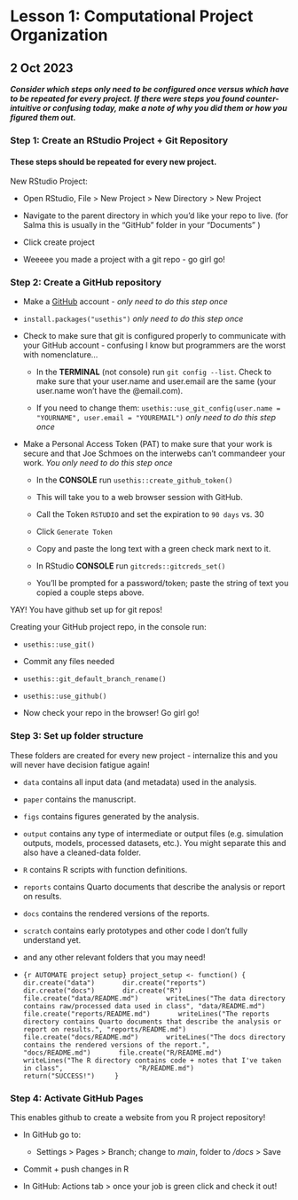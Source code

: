 # Lesson 1: Computational Project Organization

## 2 Oct 2023

***Consider which steps only need to be configured once versus which have to be repeated for every project. If there were steps you found counter-intuitive or confusing today, make a note of why you did them or how you figured them out.***

### Step 1: Create an RStudio Project + Git Repository

#### These steps should be repeated for every new project.

New RStudio Project:

-   Open RStudio, File \> New Project \> New Directory \> New Project

-   Navigate to the parent directory in which you'd like your repo to live. (for Salma this is usually in the "GitHub" folder in your "Documents" )

-   Click create project

-   Weeeee you made a project with a git repo - go girl go!

### Step 2: Create a GitHub repository

-   Make a [GitHub](http://github.com/) account - *only need to do this step once*

-   `install.packages("usethis")` *only need to do this step once*

-   Check to make sure that git is configured properly to communicate with your GitHub account - confusing I know but programmers are the worst with nomenclature...

    -   In the **TERMINAL** (not console) run `git config --list`. Check to make sure that your user.name and user.email are the same (your user.name won't have the @email.com).

    -   If you need to change them: `usethis::use_git_config(user.name = "YOURNAME", user.email = "YOUREMAIL")` *only need to do this step once*

-   Make a Personal Access Token (PAT) to make sure that your work is secure and that Joe Schmoes on the interwebs can't commandeer your work. *You* *only need to do this step once*

    -   In the **CONSOLE** run `usethis::create_github_token()`

    -   This will take you to a web browser session with GitHub.

    -   Call the Token `RSTUDIO` and set the expiration to `90 days` vs. 30

    -   Click `Generate Token`

    -   Copy and paste the long text with a green check mark next to it.

    -   In RStudio **CONSOLE** run `gitcreds::gitcreds_set()`

    -   You'll be prompted for a password/token; paste the string of text you copied a couple steps above.

YAY! You have github set up for git repos!

Creating your GitHub project repo, in the console run:

-   `usethis::use_git()`

-   Commit any files needed

-   `usethis::git_default_branch_rename()`

-   `usethis::use_github()`

-   Now check your repo in the browser! Go girl go!

### Step 3: Set up folder structure

These folders are created for every new project - internalize this and you will never have decision fatigue again!

-   `data` contains all input data (and metadata) used in the analysis.

-   `paper` contains the manuscript.

-   `figs` contains figures generated by the analysis.

-   `output` contains any type of intermediate or output files (e.g. simulation outputs, models, processed datasets, etc.). You might separate this and also have a cleaned-data folder.

-   `R` contains R scripts with function definitions.

-   `reports` contains Quarto documents that describe the analysis or report on results.

-   `docs` contains the rendered versions of the reports.

-   `scratch` contains early prototypes and other code I don't fully understand yet.

-   and any other relevant folders that you may need!

-   `{r AUTOMATE project setup} project_setup <- function() {
      dir.create("data")
      dir.create("reports")
      dir.create("docs")
      dir.create("R")
      file.create("data/README.md")
      writeLines("The data directory contains raw/processed data used in class", "data/README.md")
      file.create("reports/README.md")
      writeLines("The reports directory contains Quarto documents that describe the analysis or report on results.", "reports/README.md")
      file.create("docs/README.md")
      writeLines("The docs directory contains the rendered versions of the report.", 
                 "docs/README.md")
      file.create("R/README.md")
      writeLines("The R directory contains code + notes that I've taken in class", 
                 "R/README.md")
      return("SUCCESS!")
    }`

### Step 4: Activate GitHub Pages

This enables github to create a website from you R project repository!

-   In GitHub go to:

    -   Settings \> Pages \> Branch; change to *main*, folder to */docs* \> Save

-   Commit + push changes in R

-   In GitHub: Actions tab \> once your job is green click and check it out!
